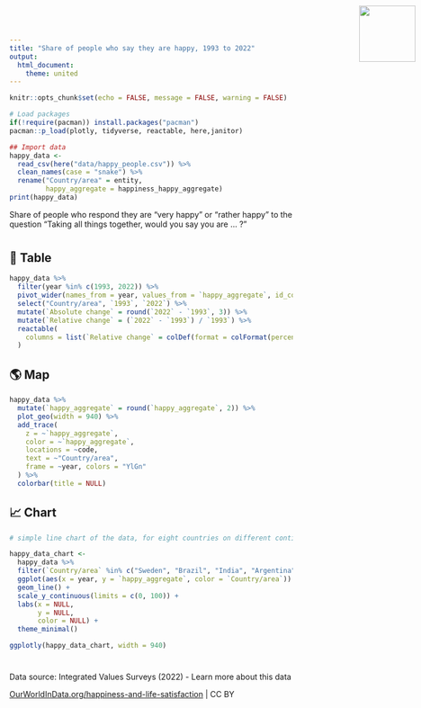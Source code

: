 ```yaml
---
title: "Share of people who say they are happy, 1993 to 2022"
output: 
  html_document:
    theme: united
---
```


<img src="Our_World_in_Data_logo.png" style='width: 100px; position:absolute; top:0; right:0; padding:10px;'/>

<link href='https://fonts.googleapis.com/css?family=Playfair Display' rel='stylesheet'>
<style>
h1 {
    font-family: Playfair Display, Georgia, Times New Roman, "Liberation Serif", serif;
}
</style>

```r
knitr::opts_chunk$set(echo = FALSE, message = FALSE, warning = FALSE)

# Load packages 
if(!require(pacman)) install.packages("pacman")
pacman::p_load(plotly, tidyverse, reactable, here,janitor)
```

```r
## Import data
happy_data <- 
  read_csv(here("data/happy_people.csv")) %>%
  clean_names(case = "snake") %>% 
  rename("Country/area" = entity,
         happy_aggregate = happiness_happy_aggregate)
print(happy_data)
```

Share of people who respond they are "very happy" or "rather happy" to the question "Taking all things together, would you say you are … ?"

# {.tabset}

## 🔢 Table

```r
happy_data %>% 
  filter(year %in% c(1993, 2022)) %>% 
  pivot_wider(names_from = year, values_from = `happy_aggregate`, id_cols = "Country/area") %>% 
  select("Country/area", `1993`, `2022`) %>% 
  mutate(`Absolute change` = round(`2022` - `1993`, 3)) %>% 
  mutate(`Relative change` = (`2022` - `1993`) / `1993`) %>% 
  reactable(
    columns = list(`Relative change` = colDef(format = colFormat(percent = TRUE, digits = 1))) 
  )
```

## 🌎 Map

```r
happy_data %>% 
  mutate(`happy_aggregate` = round(`happy_aggregate`, 2)) %>%
  plot_geo(width = 940) %>% 
  add_trace(
    z = ~`happy_aggregate`,
    color = ~`happy_aggregate`,
    locations = ~code,
    text = ~"Country/area",
    frame = ~year, colors = "YlGn"
  ) %>% 
  colorbar(title = NULL)
```


## 📈 Chart

```r
# simple line chart of the data, for eight countries on different continents (ggplot, piped into ggplotly)

happy_data_chart <- 
  happy_data %>% 
  filter(`Country/area` %in% c("Sweden", "Brazil", "India", "Argentina", "Germany", "Zimbambwe", "Russia", "Georgia")) %>%
  ggplot(aes(x = year, y = `happy_aggregate`, color = `Country/area`)) +
  geom_line() +
  scale_y_continuous(limits = c(0, 100)) +
  labs(x = NULL,
       y = NULL, 
       color = NULL) +
  theme_minimal() 

ggplotly(happy_data_chart, width = 940)
```





# {.unlisted}

Data source: Integrated Values Surveys (2022) - Learn more about this data

[OurWorldInData.org/happiness-and-life-satisfaction](OurWorldInData.org/happiness-and-life-satisfaction) | CC BY
